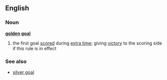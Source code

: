 ==English==
===Noun===
{{wikipedia}}
'''[[golden]] [[goal]]'''
#{{football}} the first goal [[score]]d during [[extra time]]; giving [[victory]] to the scoring side if this rule is in effect
===See also===
*[[silver goal]]